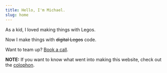 ```yaml
---
title: Hello, I'm Michael.
slug: home
---
```


As a kid, I loved making things with Legos.

Now I make things with ~~digital Legos~~ code.

Want to team up? [Book a call](https://cal.com/bolander72).

**NOTE:** If you want to know what went into making this website, check out the [colophon](/colophon).
